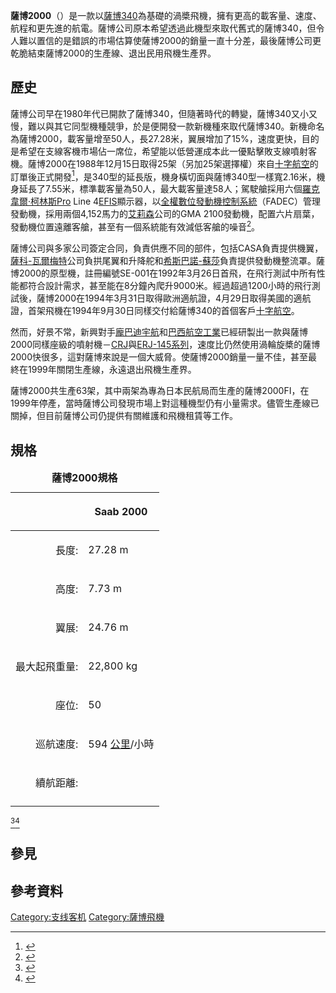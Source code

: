 {{noteTA
|T=zh-cn:萨博2000; zh-tw:紳寶2000; zh-hk:薩博2000;
|1=zh-cn:萨博; zh-tw:紳寶; zh-hk:薩博;
|2=zh-hans:庞巴迪宇航;zh-hk:龐巴迪宇航;zh-tw:龐巴迪航太;
}}
{{Infobox Aircraft
 |subtemplate=
 |name = Saab 2000
 |type = 窄體客機
 |manufacturer = [[薩博|薩博]] 
 |image =Image:Darwin Airline SB20 HB-IZH.jpg
 |caption = [[達爾文航空|達爾文航空]]的薩博2000
 |designer =
 |first flight = 1992年3月26日
 |introduced = 1994年
 |status = 已停產
 |primary user = [[卡爾帕特航空|卡爾帕特航空]] (14)<br />[[金色航空|金色航空]] (5)
 |more users = [[東方航空|東方航空]]{{dn|date=4月 2022}} (6) <br />[[拉爾航空|拉爾航空]] (6) <br /> [[波勒特航空|波勒特航空]] (6) <br /> 
 |produced = 1994-1999
 |number built = 63
 |unit cost =
 |variants with their own articles =
}}

'''薩博2000'''（{{lang-sv|'''Saab 2000'''}}）是一款以[[薩博340|薩博340]]為基礎的渦槳飛機，擁有更高的載客量、速度、航程和更先進的航電。薩博公司原本希望透過此機型來取代舊式的薩博340，但令人難以置信的是錯誤的市場估算使薩博2000的銷量一直十分差，最後薩博公司更乾脆結束薩博2000的生產線、退出民用飛機生產界。

== 歷史 ==
薩博公司早在1980年代已開款了薩博340，但隨著時代的轉變，薩博340又小又慢，難以與其它同型機種競爭，於是便開發一款新機種來取代薩博340。新機命名為薩博2000，載客量增至50人，長27.28米，翼展增加了15%，速度更快，目的是希望在支線客機市場佔一席位，希望能以低營運成本此一優點擊敗支線噴射客機。薩博2000在1988年12月15日取得25架（另加25架選擇權）來自[[十字航空|十字航空]]的訂單後正式開發<ref>{{Cite web |url=http://www.aviastar.org/air/sweden/saab-2000.php |title=Virtual Aircraft museum |accessdate=2008-11-26 |archive-date=2008-08-30 |archive-url=https://web.archive.org/web/20080830042748/http://www.aviastar.org/air/sweden/saab-2000.php |dead-url=yes }}</ref>，是340型的延長版，機身橫切面與薩博340型一樣寬2.16米，機身延長了7.55米，標準載客量為50人，最大載客量達58人；駕駛艙採用六個[[羅克韋爾·柯林斯|羅克韋爾·柯林斯]]Pro Line 4[[電子飛行儀錶系統|EFIS]]顯示器，以[[全權數位發動機控制系統|全權數位發動機控制系統]]（FADEC）管理發動機，採用兩個4,152馬力的[[艾莉森|艾莉森]]公司的GMA 2100發動機，配置六片扇葉，發動機位置遠離客艙，甚至有一個系統能有效減低客艙的噪音<ref>{{cite book |title=Civil Aircraft Today  |page=172-173 |year=2006 |publisher=Paul E. Eden |location= |isbn=1-84509-324-0}}</ref>。

薩博公司與多家公司簽定合同，負責供應不同的部件，包括CASA負責提供機翼，[[薩科-瓦爾梅特|薩科-瓦爾梅特]]公司負拱尾翼和升降舵和[[希斯巴諾-蘇莎|希斯巴諾-蘇莎]]負責提供發動機整流罩。薩博2000的原型機，註冊編號SE-001在1992年3月26日首飛，在飛行測試中所有性能都符合設計需求，甚至能在8分鐘內爬升9000米。經過超過1200小時的飛行測試後，薩博2000在1994年3月31日取得歐洲適航證，4月29日取得美國的適航證，首架飛機在1994年9月30日同樣交付給薩博340的首個客戶[[十字航空|十字航空]]。

然而，好景不常，新興對手[[龐巴迪宇航|龐巴迪宇航]]和[[巴西航空工業|巴西航空工業]]已經研製出一款與薩博2000同樣座級的噴射機－[[CRJ|CRJ]]與[[ERJ-145系列|ERJ-145系列]]，速度比仍然使用渦輪旋槳的薩博2000快很多，這對薩博來說是一個大威脅。使薩博2000銷量一量不佳，甚至最終在1999年關閉生產線，永遠退出飛機生產界。

薩博2000共生產63架，其中兩架為專為日本民航局而生產的薩博2000FI，在1999年停產，當時薩博公司發現市場上對這種機型仍有小量需求。儘管生產線已關掉，但目前薩博公司仍提供有關維護和飛機租賃等工作。

== 規格 ==
{| class="toccolours" border="1" cellpadding="4" style="border-collapse:collapse"
|+ '''薩博2000規格 '''
|-
! !! Saab 2000
|-
!align="right"| 長度:
| 27.28 m
|-
!align="right"| 高度:
| 7.73 m
|-
!align="right"| 翼展:
| 24.76 m
|-
!align="right"| 最大起飛重量:
| 22,800 kg
|-
!align="right"| 座位:
| 50
|-
!align="right"| 巡航速度:
| 594 [[公里|公里]]/小時
|-
!align="right"| 續航距離:
| {{convert|1180|nmi|km}}
|-
|}<ref>{{Cite web |url=http://www.airliners.net/aircraft-data/stats.main?id=348 |title=Airliner.net |accessdate=2008-11-27 |archive-date=2008-12-18 |archive-url=https://web.archive.org/web/20081218025200/http://www.airliners.net/aircraft-data/stats.main?id=348 |dead-url=no }}</ref><ref>{{Cite web |url=http://www.aerospace-technology.com/projects/saab_2000/ |title=Aerospace Technology |accessdate=2008-11-26 |archive-date=2008-12-04 |archive-url=https://web.archive.org/web/20081204124506/http://www.aerospace-technology.com/projects/saab_2000/ |dead-url=no }}</ref>

==參見==
{{portal box|航空}}
{{aircontent
|related=
*[[薩博340|薩博340]]
|similar aircraft=
*[[ATR42|ATR42]]
*[[ATR72|ATR72]]
*[[BAe_ATP|BAe ATP]]
*[[福克50|福克50]]
*[[德哈維蘭加拿大DHC-8|德哈維蘭加拿大DHC-8]]
*[[新舟60|新舟60]]
*[[新舟600|新舟600]]
*[[安托諾夫An-140|安托諾夫An-140]]
*[[伊爾-114|伊爾-114]]
}}

== 參考資料 ==
{{reflist}}

{{Saab aircraft}}

[[Category:支线客机|Category:支线客机]]
[[Category:薩博飛機|Category:薩博飛機]]